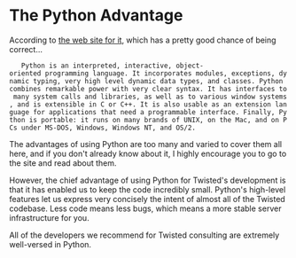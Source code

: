 = The Python Advantage =

According to [http://www.python.org/ the web site for it], which has a pretty good chance of being correct...

    Python is an interpreted, interactive, object-oriented programming language. It incorporates modules, exceptions, dynamic typing, very high level dynamic data types, and classes. Python combines remarkable power with very clear syntax. It has interfaces to many system calls and libraries, as well as to various window systems, and is extensible in C or C++. It is also usable as an extension language for applications that need a programmable interface. Finally, Python is portable: it runs on many brands of UNIX, on the Mac, and on PCs under MS-DOS, Windows, Windows NT, and OS/2. 

The advantages of using Python are too many and varied to cover them all here, and if you don't already know about it, I highly encourage you to go to the site and read about them.

However, the chief advantage of using Python for Twisted's development is that it has enabled us to keep the code incredibly small. Python's high-level features let us express very concisely the intent of almost all of the Twisted codebase. Less code means less bugs, which means a more stable server infrastructure for you.

All of the developers we recommend for Twisted consulting are extremely well-versed in Python.